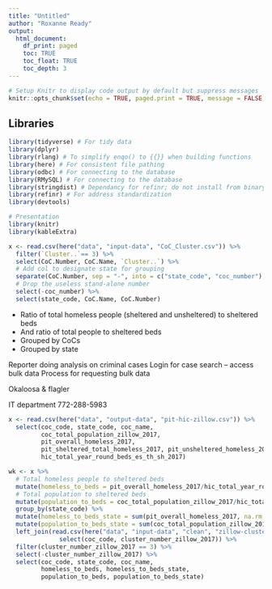```yaml
---
title: "Untitled"
author: "Roxanne Ready"
output: 
  html_document:
    df_print: paged
    toc: TRUE
    toc_float: TRUE
    toc_depth: 3
---
```


```r
# Setup Knitr to display code output by default but suppress messages
knitr::opts_chunk$set(echo = TRUE, paged.print = TRUE, message = FALSE, warning = FALSE, rows.print=10)
```

## Libraries

```r

library(tidyverse) # For tidy data
library(dplyr)
library(rlang) # To simplify enqo() to {{}} when building functions
library(here) # For consistent file pathing
library(odbc) # For connecting to the database
library(RMySQL) # For connecting to the database
library(stringdist) # Dependancy for refinr; do not install from binary
library(refinr) # For address standardization
library(devtools)

# Presentation
library(knitr)
library(kableExtra)

```

```r

x <- read.csv(here("data", "input-data", "CoC_Cluster.csv")) %>%
  filter(`Cluster..`== 3) %>%
  select(CoC.Number, CoC.Name, `Cluster..`) %>%
  # Add col to designate state for grouping
  separate(CoC.Number, sep = "-", into = c("state_code", "coc_number"), remove = F) %>%
  # Drop the useless stand-alone number
  select(-coc_number) %>%
  select(state_code, CoC.Name, CoC.Number)

```


* Ratio of total homeless people (sheltered and unsheltered) to sheltered beds
* And ratio of total people to sheltered beds
* Grouped by CoCs
* Grouped by state


Reporter doing analysis on criminal cases
Login for case search -- access bulk data
Process for requesting bulk data

Okaloosa & flagler

IT department
772-288-5983

```r

x <- read.csv(here("data", "output-data", "pit-hic-zillow.csv")) %>%
  select(coc_code, state_code, coc_name, 
         coc_total_population_zillow_2017, 
         pit_overall_homeless_2017, 
         pit_sheltered_total_homeless_2017, pit_unsheltered_homeless_2017, 
         hic_total_year_round_beds_es_th_sh_2017)

wk <- x %>%
  # Total homeless people to sheltered beds
  mutate(homeless_to_beds = pit_overall_homeless_2017/hic_total_year_round_beds_es_th_sh_2017) %>%
  # Total population to sheltered beds
  mutate(population_to_beds = coc_total_population_zillow_2017/hic_total_year_round_beds_es_th_sh_2017) %>%
  group_by(state_code) %>%
  mutate(homeless_to_beds_state = sum(pit_overall_homeless_2017, na.rm = T)/sum(hic_total_year_round_beds_es_th_sh_2017, na.rm = T)) %>%
  mutate(population_to_beds_state = sum(coc_total_population_zillow_2017, na.rm = T)/sum(hic_total_year_round_beds_es_th_sh_2017, na.rm = T)) %>%
  left_join(read.csv(here("data", "input-data", "clean", "zillow-cluster.csv")) %>%
              select(coc_code, cluster_number_zillow_2017)) %>%
  filter(cluster_number_zillow_2017 == 3) %>%
  select(-cluster_number_zillow_2017) %>%
  select(coc_code, state_code, coc_name,
         homeless_to_beds, homeless_to_beds_state,
         population_to_beds, population_to_beds_state)

```

















